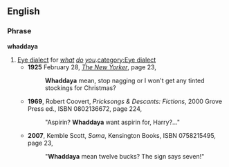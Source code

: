 ==English==
===Phrase===
'''whaddaya'''
#[[Appendix:Glossary#E|Eye dialect]] for ''[[what]] [[do]] [[you]]''.[[category:Eye dialect]]
#*'''1925''' February 28, [[w:The New Yorker|''The New Yorker'']], page 23,<!--I hope to have a better citation for this resource soon.-->
#*:'''Whaddaya''' mean, stop nagging or I won't get any tinted stockings for Christmas?
#*'''1969''', Robert Coovert, ''Pricksongs & Descants: Fictions'', 2000 Grove Press ed., ISBN 0802136672, page 224,
#*:"Aspirin? '''Whaddaya''' want aspirin for, Harry?..."
#*'''2007''', Kemble Scott, ''Soma'', Kensington Books, ISBN 0758215495, page 23,
#*:"'''Whaddaya''' mean twelve bucks? The sign says seven!"
